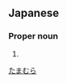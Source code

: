 ==Japanese==
{{ja-kanjitab|玉|村}}

===Proper noun===
{{ja-pos|proper|たまむら}}

# {{surname|lang=ja}}

[[Category:Japanese surnames|たまむら]]